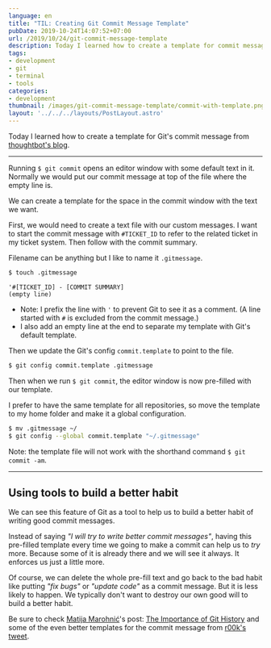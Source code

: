 ```yaml
---
language: en
title: "TIL: Creating Git Commit Message Template"
pubDate: 2019-10-24T14:07:52+07:00
url: /2019/10/24/git-commit-message-template
description: Today I learned how to create a template for commit message it Git
tags:
- development
- git
- terminal
- tools
categories:
- development
thumbnail: /images/git-commit-message-template/commit-with-template.png
layout: '../../../layouts/PostLayout.astro'
---
```


Today I learned how to create a template for Git's commit message
from [thoughtbot's blog](https://thoughtbot.com/blog/better-commit-messages-with-a-gitmessage-template).

---

Running `$ git commit` opens an editor window with some default text in it.
Normally we would put our commit message at top of the file where the empty line is.

We can create a template for the space in the commit window
with the text we want.

First, we would need to create a text file with our custom messages.
I want to start the commit message with `#TICKET_ID` to refer to the
related ticket in my ticket system. Then follow with the commit summary.

Filename can be anything but I like to name it `.gitmessage`.

```sh
$ touch .gitmessage
```

```
'#[TICKET_ID] - [COMMIT SUMMARY]
(empty line)
```

- Note: I prefix the line with `'` to prevent Git to see it as a comment.
(A line started with `#` is excluded from the commit message.)
- I also add an empty line at the end to separate my template with Git's default template.

Then we update the Git's config `commit.template` to point to the file.

```sh
$ git config commit.template .gitmessage
```

Then when we run `$ git commit`, the editor window is now pre-filled with our template.

<Picture
  src="/images/git-commit-message-template/commit-with-template.png"
  alt="git commit with template"
  caption="commit message with pre-filled template"
/>

I prefer to have the same template for all repositories,
so move the template to my home folder and make it a global configuration.

```sh
$ mv .gitmessage ~/
$ git config --global commit.template "~/.gitmessage"
```

Note: the template file will not work with the shorthand command `$ git commit -am`.

---

## Using tools to build a better habit

We can see this feature of Git as a tool to help us to build a better habit
of writing good commit messages.

Instead of saying _"I will try to write better commit messages"_,
having this pre-filled template every time we going to make a commit
can help us to _try_ more. Because some of it is already there
and we will see it always. It enforces us just a little more.

Of course, we can delete the whole pre-fill text and go back
to the bad habit like putting _"fix bugs"_ or _"update code"_ as a commit message.
But it is less likely to happen. We typically don't want to destroy our own good will
to build a better habit.

Be sure to check [Matija Marohnić](https://silvenon.com)'s post:
[The Importance of Git History](https://silvenon.com/blog/better-git-history/introduction)
and some of the even better templates for the commit message from
[r00k's tweet](https://twitter.com/r00k/status/1175100703829909505).
